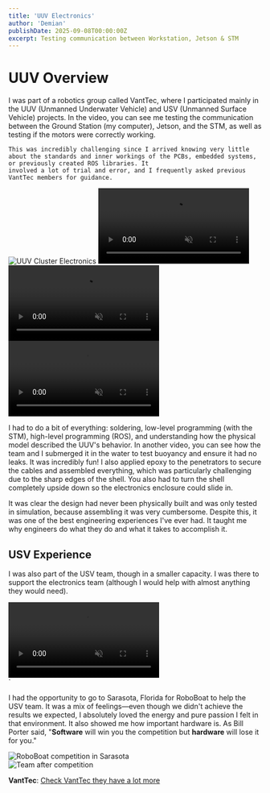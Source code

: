 ```yaml
---
title: 'UUV Electronics'
author: 'Demian'
publishDate: 2025-09-08T00:00:00Z
excerpt: Testing communication between Workstation, Jetson & STM
---
```



# UUV Overview

<div class="flex flex-col md:flex-row gap-6 my-8 items-start">
  <div class="md:flex-1">
    I was part of a robotics group called VantTec, where I participated mainly in the UUV (Unmanned Underwater Vehicle) and USV (Unmanned Surface Vehicle) projects. In the 
    video, you can see me testing the communication between the Ground Station (my computer), Jetson, and the STM, as well as testing if the motors were correctly working.

    This was incredibly challenging since I arrived knowing very little about the standards and inner workings of the PCBs, embedded systems, or previously created ROS libraries. It
    involved a lot of trial and error, and I frequently asked previous VantTec members for guidance.

  </div>
  <div class="md:w-1/3 space-y-4">
    <Image 
      src={clusterUuvImage} 
      alt="UUV Cluster Electronics" 
      class="rounded-lg shadow-lg w-full h-auto" 
    />
    <video loop muted playsinline class="w-full rounded-lg shadow-lg">
      <source src={aboveWaterVideo} type="video/mp4" />
      Your browser does not support the video tag.
    </video>
  </div>
</div>

<div class="flex flex-col md:flex-row gap-4 my-8 justify-center">
  <div class="md:basis-1/2">
    <video loop muted playsinline class="w-full rounded-lg shadow-lg">
      <source src={uuvTest2Video} type="video/mp4" />
      Your browser does not support the video tag.
    </video>
  </div>
  <div class="md:basis-1/2">
    <video loop muted playsinline class="w-full rounded-lg shadow-lg">
      <source src={uuvTestVideo} type="video/mp4" />
      Your browser does not support the video tag.
    </video>
  </div>
</div>

I had to do a bit of everything: soldering, low-level programming (with the STM), high-level programming (ROS), and understanding how the physical model described the UUV's behavior. In another video, you can see how the team and I submerged it in the water
to test buoyancy and ensure it had no leaks. It was incredibly fun! I also applied epoxy to the penetrators to secure the cables and assembled everything, which was particularly challenging due to the sharp edges of the shell. You also had to turn the shell
completely upside down so the electronics enclosure could slide in.

It was clear the design had never been physically built and was only tested in simulation, because assembling it was very cumbersome. Despite this, it was one of the best engineering experiences
I've ever had. It taught me why engineers do what they do and what it takes to accomplish it.

## USV Experience

I was also part of the USV team, though in a smaller capacity. I was there to support the electronics team (although I would help with almost anything they would need).

<div class="flex justify-center my-8 ">
  <div class="max-w-4xl w-full max-w-md h-auto">
    <video loop muted playsinline class="w-full rounded-lg shadow-lg">
      <source src={usvTestVideo} type="video/mp4" />
      Your browser does not support the video tag.
    </video>
  </div>
</div>
`

I had the opportunity to go to Sarasota, Florida for RoboBoat to help the USV team. It was a mix of feelings—even though we didn't achieve the results
we expected, I absolutely loved the energy and pure passion I felt in that environment. It also showed me how important hardware is. As Bill Porter said, "**Software** will win you the competition
but **hardware** will lose it for you."

<div class="flex flex-col md:flex-row gap-4 my-8 justify-center">
  <div class="md:basis-1/2">
    <Image src={sarasotaImage} alt="RoboBoat competition in Sarasota" class="w-full rounded-lg shadow-lg" />
  </div>
  <div class="md:basis-1/3">
    <Image src={sarasotaTiredImage} alt="Team after competition" class="w-full rounded-lg shadow-lg" />
  </div>
</div>

**VantTec**: [Check VantTec they have a lot more](https://www.vanttec.com/)
